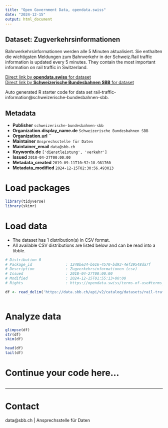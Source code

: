 ```yaml
---
title: "Open Government Data, opendata.swiss"
date: "2024-12-15"
output: html_document
---
```


## Dataset: Zugverkehrsinformationen

Bahnverkehrsinformationen werden alle 5 Minuten aktualisiert. Sie enthalten die wichtigsten Meldungen zum Bahnverkehr in der Schweiz.Rail traffic information is updated every 5 minutes. They contain the most important information on rail traffic in Switzerland.

[Direct link by **opendata.swiss** for dataset](https://opendata.swiss/de/dataset/zugverkehrsinformationen)<br>
[Direct link by **Schweizerische Bundesbahnen SBB** for dataset](https://data.sbb.ch/explore/dataset/rail-traffic-information/)

Auto generated R starter code for data set rail-traffic-information@schweizerische-bundesbahnen-sbb.

## Metadata

- **Publisher** `schweizerische-bundesbahnen-sbb`
- **Organization.display_name.de** `Schweizerische Bundesbahnen SBB`
- **Organization.url** ``
- **Maintainer** `Ansprechsstelle für Daten`
- **Maintainer_email** `data@sbb.ch`
- **Keywords.de** `['dienstleistung', 'verkehr']`
- **Issued** `2018-04-27T00:00:00`
- **Metadata_created** `2019-09-11T10:52:18.981760`
- **Metadata_modified** `2024-12-15T02:30:56.493013`


# Load packages

```r

library(tidyverse)
library(skimr)

```

# Load data

-   The dataset has 1 distribution(s) in CSV format.
-   All available CSV distributions are listed below and can be read into a tibble.

```r

# Distribution 0
# Package_id               : 1248be34-b616-4570-bd93-4ef29548da7f
# Description              : Zugverkehrsinformationen (csv)
# Issued                   : 2018-04-27T00:00:00
# Modified                 : 2024-12-15T01:55:13+00:00
# Rights                   : https://opendata.swiss/terms-of-use#terms_by

df <- read_delim('https://data.sbb.ch/api/v2/catalog/datasets/rail-traffic-information/exports/csv?use_labels=true')



```

# Analyze data

```r

glimpse(df)
str(df)
skim(df)

head(df)
tail(df)

```

# Continue your code here...

```r

```

------------------------------------------------------------------------

# Contact

data@sbb.ch | Ansprechsstelle für Daten
